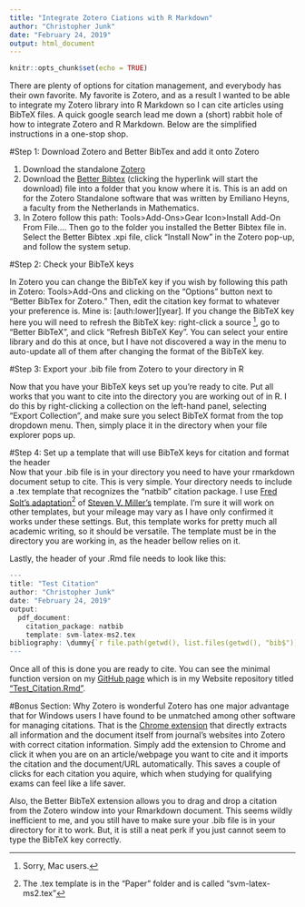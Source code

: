 ```yaml
---
title: "Integrate Zotero Ciations with R Markdown"
author: "Christopher Junk"
date: "February 24, 2019"
output: html_document
---
```


```r
knitr::opts_chunk$set(echo = TRUE)
```

There are plenty of options for citation management, and everybody has their own favorite. My favorite is Zotero, and as a result I wanted to be able to integrate my Zotero library into R Markdown so I can cite articles using BibTeX files. A quick google search lead me down a (short) rabbit hole of how to integrate Zotero and R Markdown. Below are the simplified instructions in a one-stop shop. 

#Step 1: Download Zotero and Better BibTex and add it onto Zotero  

1.  Download the standalone [Zotero](https://www.zotero.org/download/)  
1.  Download the [Better Bibtex](https://github.com/retorquere/zotero-better-bibtex/releases/download/v5.1.52/zotero-better-bibtex-5.1.52.xpi) (clicking the hyperlink will start the download) file into a folder that you know where it is. This is an add on for the Zotero Standalone software that was written by Emiliano Heyns, a faculty from the Netherlands in Mathematics.  
1.  In Zotero follow this path: Tools>Add-Ons>Gear Icon>Install Add-On From File…. Then go to the folder you installed the Better Bibtex file in. Select the Better Bibtex .xpi file, click "Install Now" in the Zotero pop-up, and follow the system setup. 

#Step 2: Check your BibTeX keys  

In Zotero you can change the BibTeX key if you wish by following this path in Zotero: Tools>Add-Ons and clicking on the "Options" button next to "Better BibTex for Zotero." Then, edit the citation key format to whatever your preference is. Mine is: [auth:lower][year]. If you change the BibTeX key here you will need to refresh the BibTeX key: right-click a source ^[Sorry, Mac users.], go to "Better BibTeX", and click "Refresh BibTeX Key". You can select your entire library and do this at once, but I have not discovered a way in the menu to auto-update all of them after changing the format of the BibTeX key.  

#Step 3: Export your .bib file from Zotero to your directory in R  

Now that you have your BibTeX keys set up you're ready to cite. Put all works that you want to cite into the directory you are working out of in R. I do this by right-clicking a collection on the left-hand panel, selecting "Export Collection", and make sure you select BibTeX format from the top dropdown menu. Then, simply place it in the directory when your file explorer pops up. 

#Step 4: Set up a template that will use BibTeX keys for citation and format the header  
Now that your .bib file is in your directory you need to have your rmarkdown document setup to cite. This is very simple. Your directory needs to include a .tex template that recognizes the "natbib" citation package. I use [Fred Solt's adaptation](https://github.com/cmcr-class/example_article.git)^[The .tex template is in the "Paper" folder and is called "svm-latex-ms2.tex"] of [Steven V. Miller's](http://svmiller.com/blog/2016/02/svm-r-markdown-manuscript/) template. I'm sure it will work on other templates, but your mileage may vary as I have only confirmed it works under these settings. But, this template works for pretty much all academic writing, so it should be versatile. The template must be in the directory you are working in, as the header bellow relies on it.

Lastly, the header of your .Rmd file needs to look like this:

```r
---
title: "Test Citation"
author: "Christopher Junk"
date: "February 24, 2019"
output: 
  pdf_document:
    citation_package: natbib
    template: svm-latex-ms2.tex 
bibliography: \dummy{`r file.path(getwd(), list.files(getwd(), "bib$"))`}
---
```

Once all of this is done you are ready to cite. You can see the minimal function version on my [GitHub page](https://github.com/junkpolisci) which is in my Website repository titled ["Test_Citation.Rmd"](https://github.com/junkpolisci/website/tree/master/content/blog).

#Bonus Section: Why Zotero is wonderful
Zotero has one major advantage that for Windows users I have found to be unmatched among other software for managing citations. That is the [Chrome extension](https://chrome.google.com/webstore/detail/zotero-connector/ekhagklcjbdpajgpjgmbionohlpdbjgc?hl=en) that directly extracts all information and the document itself from journal's websites into Zotero with correct citation information. Simply add the extension to Chrome and click it when you are on an article/webpage you want to cite and it imports the citation and the document/URL automatically. This saves a couple of clicks for each citation you aquire, which when studying for qualifying exams can feel like a life saver. 

Also, the Better BibTeX extension allows you to drag and drop a citation from the Zotero window into your Rmarkdown document. This seems wildly inefficient to me, and you still have to make sure your .bib file is in your directory for it to work. But, it is still a neat perk if you just cannot seem to type the BibTeX key correctly. 